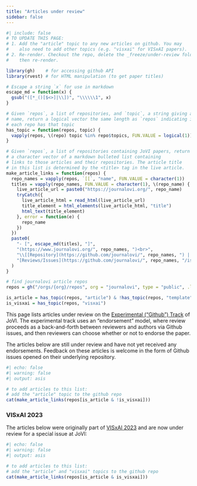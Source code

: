 ```yaml
---
title: "Articles under review"
sidebar: false
---
```


```r
#| include: false
# TO UPDATE THIS PAGE:
# 1. Add the "article" topic to any new articles on github. You may
#    also need to add other topics (e.g. "visxai" for VISxAI papers).
# 2. Re-render. Checkout the repo, delete the _freeze/under-review folder,
#    then re-render.

library(gh)    # for accessing github API
library(rvest) # for HTML manipulation (to get paper titles)

# Escape a string `x` for use in markdown
escape_md = function(x) {
  gsub("([*_()[$<>]|\\])", "\\\\\\1", x)
}

# Given `repos`, a list of repositories, and `topic`, a string giving a topic
# name, return a logical vector the same length as `repos` indicating if 
# each repo has that topic 
has_topic = function(repos, topic) {
  vapply(repos, \(repo) topic %in% repo$topics, FUN.VALUE = logical(1))
}

# Given `repos`, a list of repositories containing JoVI papers, return
# a character vector of a markdown bulleted list containing 
# links to those articles and their repositories. The article title
# in this list is determined by the <title> tag in the live article.
make_article_links = function(repos) {
  repo_names = vapply(repos, `[[`, "name", FUN.VALUE = character(1))
  titles = vapply(repo_names, FUN.VALUE = character(1), \(repo_name) {
    live_article_url = paste0("https://journalovi.org/", repo_name)
    tryCatch({
      live_article_html = read_html(live_article_url)
      title_element = html_elements(live_article_html, "title")
      html_text(title_element)
    }, error = function(e) {
      repo_name
    })
  })
  paste0(
    "- [", escape_md(titles), "]",
    "(https://www.journalovi.org/", repo_names, ")<br>",
    "\\[[Repository](https://github.com/journalovi/", repo_names, ") | ",
    "[Reviews/Issues](https://github.com/journalovi/", repo_names, "/issues)\\]\n"
  )
}

# find journalovi article repos
repos = gh("/orgs/{org}/repos", org = "journalovi", type = "public", .limit = Inf)

is_article = has_topic(repos, "article") & !has_topic(repos, "template")
is_visxai = has_topic(repos, "visxai")
```

This page lists articles under review on the [Experimental ("Github") Track](submit.qmd#experimental) of JoVI. The experimental track uses an "endorsement" model, where review proceeds as a back-and-forth between reviewers and authors via Github issues, and then reviewers can choose whether or not to endorse the paper. 

The articles below are still under review and have not yet received any endorsements. Feedback on these articles is welcome in the form of Github issues opened on their underlying repository.

```r
#| echo: false
#| warning: false
#| output: asis

# to add articles to this list:
# add the "article" topic to the github repo
cat(make_article_links(repos[is_article & !is_visxai]))
```

### VISxAI 2023 

The articles below were originally part of [VISxAI 2023](https://visxai.io/) and are now under review for a special issue at JoVI:

```r
#| echo: false
#| warning: false
#| output: asis

# to add articles to this list: 
# add the "article" and "visxai" topics to the github repo
cat(make_article_links(repos[is_article & is_visxai]))
```
